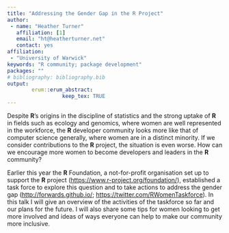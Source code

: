---
title: "Addressing the Gender Gap in the R Project"
author:
 - name: "Heather Turner"
   affiliation: [1]
   email: "ht@heatherturner.net"
   contact: yes
affiliation:
 - "University of Warwick"
keywords: "R community; package development"
packages: ""
# bibliography: bibliography.bib
output:  
        erum::erum_abstract:
                  keep_tex: TRUE
---

Despite **R**'s origins in the discipline of statistics and the strong
uptake of **R** in fields such as ecology and genomics, where women are well
represented in the workforce, the **R** developer community looks more like
that of computer science generally, where women are in a distinct
minority. If we consider contributions to the **R** project, the situation
is even worse. How can we encourage more women to become developers and
leaders in the **R** community?

Earlier this year the **R** Foundation, a not-for-profit organisation set up
to support the **R** project (<https://www.r-project.org/foundation/>),
established a task force to explore this question and to take actions to
address the gender gap (<http://forwards.github.io/>;
<https://twitter.com/RWomenTaskforce>). In this talk I will give an
overview of the activities of the taskforce so far and our plans for the
future. I will also share some tips for women looking to get more
involved and ideas of ways everyone can help to make our community more
inclusive.

<!--  -->
<!--  -->
<!--  -->
